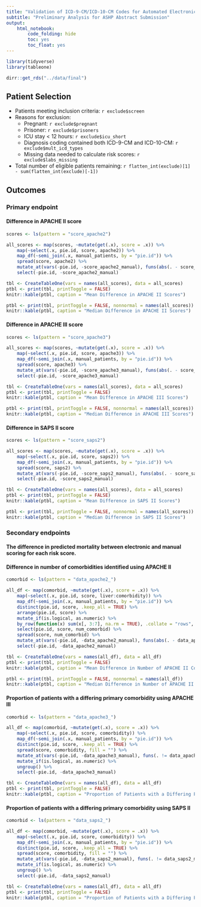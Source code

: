 ```yaml
---
title: "Validation of ICD-9-CM/ICD-10-CM Codes for Automated Electronic Scoring of APACHE II, APACHE III, and SAPS II"
subtitle: "Preliminary Analysis for ASHP Abstract Submission"
output: 
    html_notebook:
        code_folding: hide
        toc: yes
        toc_float: yes
---
```


```r
library(tidyverse)
library(tableone)

dirr::get_rds("../data/final")
```

## Patient Selection

* Patients meeting inclusion criteria: `r exclude$screen`
* Reasons for exclusion:
    - Pregnant: `r exclude$pregnant`
    - Prisoner: `r exclude$prisoners`
    - ICU stay < 12 hours: `r exclude$icu_short`
    - Diagnosis coding contained both ICD-9-CM and ICD-10-CM: `r exclude$mult_icd_types`
    - Missing data needed to calculate risk scores: `r exclude$labs_missing`
* Total number of eligible patients remaining: `r flatten_int(exclude)[1] - sum(flatten_int(exclude)[-1])`

## Outcomes

### Primary endpoint

#### Difference in APACHE II score

```r
scores <- ls(pattern = "score_apache2")

all_scores <- map(scores, ~mutate(get(.x), score = .x)) %>%
    map(~select(.x, pie.id, score, apache2)) %>%
    map_df(~semi_join(.x, manual_patients, by = "pie.id")) %>%
    spread(score, apache2) %>%
    mutate_at(vars(-pie.id, -score_apache2_manual), funs(abs(. - score_apache2_manual))) %>%
    select(-pie.id, -score_apache2_manual)

tbl <- CreateTableOne(vars = names(all_scores), data = all_scores)
ptbl <- print(tbl, printToggle = FALSE)
knitr::kable(ptbl, caption = "Mean Difference in APACHE II Scores")
```

```r
ptbl <- print(tbl, printToggle = FALSE, nonnormal = names(all_scores))
knitr::kable(ptbl, caption = "Median Difference in APACHE II Scores")

```

#### Difference in APACHE III score

```r
scores <- ls(pattern = "score_apache3")

all_scores <- map(scores, ~mutate(get(.x), score = .x)) %>%
    map(~select(.x, pie.id, score, apache3)) %>%
    map_df(~semi_join(.x, manual_patients, by = "pie.id")) %>%
    spread(score, apache3) %>%
    mutate_at(vars(-pie.id, -score_apache3_manual), funs(abs(. - score_apache3_manual))) %>%
    select(-pie.id, -score_apache3_manual)

tbl <- CreateTableOne(vars = names(all_scores), data = all_scores)
ptbl <- print(tbl, printToggle = FALSE)
knitr::kable(ptbl, caption = "Mean Difference in APACHE III Scores")
```

```r
ptbl <- print(tbl, printToggle = FALSE, nonnormal = names(all_scores))
knitr::kable(ptbl, caption = "Median Difference in APACHE III Scores")

```

#### Difference in SAPS II score

```r
scores <- ls(pattern = "score_saps2")

all_scores <- map(scores, ~mutate(get(.x), score = .x)) %>%
    map(~select(.x, pie.id, score, saps2)) %>%
    map_df(~semi_join(.x, manual_patients, by = "pie.id")) %>%
    spread(score, saps2) %>%
    mutate_at(vars(-pie.id, -score_saps2_manual), funs(abs(. - score_saps2_manual))) %>%
    select(-pie.id, -score_saps2_manual)

tbl <- CreateTableOne(vars = names(all_scores), data = all_scores)
ptbl <- print(tbl, printToggle = FALSE)
knitr::kable(ptbl, caption = "Mean Difference in SAPS II Scores")
```

```r
ptbl <- print(tbl, printToggle = FALSE, nonnormal = names(all_scores))
knitr::kable(ptbl, caption = "Median Difference in SAPS II Scores")

```

### Secondary endpoints

#### The difference in predicted mortality between electronic and manual scoring for each risk score.

#### Difference in number of comorbidities identified using APACHE II

```r
comorbid <- ls(pattern = "data_apache2_")

all_df <- map(comorbid, ~mutate(get(.x), score = .x)) %>%
    map(~select(.x, pie.id, score, liver:comorbidity)) %>%
    map_df(~semi_join(.x, manual_patients, by = "pie.id")) %>%
    distinct(pie.id, score, .keep_all = TRUE) %>%
    arrange(pie.id, score) %>%
    mutate_if(is.logical, as.numeric) %>%
    by_row(function(x) sum(x[, 3:7], na.rm = TRUE), .collate = "rows", .to = "num_comorbid") %>%
    select(pie.id, score, num_comorbid) %>%
    spread(score, num_comorbid) %>%
    mutate_at(vars(-pie.id, -data_apache2_manual), funs(abs(. - data_apache2_manual))) %>%
    select(-pie.id, -data_apache2_manual)

tbl <- CreateTableOne(vars = names(all_df), data = all_df)
ptbl <- print(tbl, printToggle = FALSE)
knitr::kable(ptbl, caption = "Mean Difference in Number of APACHE II Comorbidities")
```

```r
ptbl <- print(tbl, printToggle = FALSE, nonnormal = names(all_df))
knitr::kable(ptbl, caption = "Median Difference in Number of APACHE II Comorbidities")
```

#### Proportion of patients with a differing primary comorbidity using APACHE III

```r
comorbid <- ls(pattern = "data_apache3_")

all_df <- map(comorbid, ~mutate(get(.x), score = .x)) %>%
    map(~select(.x, pie.id, score, comorbidity)) %>%
    map_df(~semi_join(.x, manual_patients, by = "pie.id")) %>%
    distinct(pie.id, score, .keep_all = TRUE) %>%
    spread(score, comorbidity, fill = "") %>%
    mutate_at(vars(-pie.id, -data_apache3_manual), funs(. != data_apache3_manual)) %>%
    mutate_if(is.logical, as.numeric) %>%
    ungroup() %>%
    select(-pie.id, -data_apache3_manual)

tbl <- CreateTableOne(vars = names(all_df), data = all_df)
ptbl <- print(tbl, printToggle = FALSE)
knitr::kable(ptbl, caption = "Proportion of Patients with a Differing Primary Comorbidity using APACHE III")
```

#### Proportion of patients with a differing primary comorbidity using SAPS II

```r
comorbid <- ls(pattern = "data_saps2_")

all_df <- map(comorbid, ~mutate(get(.x), score = .x)) %>%
    map(~select(.x, pie.id, score, comorbidity)) %>%
    map_df(~semi_join(.x, manual_patients, by = "pie.id")) %>%
    distinct(pie.id, score, .keep_all = TRUE) %>%
    spread(score, comorbidity, fill = "") %>%
    mutate_at(vars(-pie.id, -data_saps2_manual), funs(. != data_saps2_manual)) %>%
    mutate_if(is.logical, as.numeric) %>%
    ungroup() %>%
    select(-pie.id, -data_saps2_manual)

tbl <- CreateTableOne(vars = names(all_df), data = all_df)
ptbl <- print(tbl, printToggle = FALSE)
knitr::kable(ptbl, caption = "Proportion of Patients with a Differing Primary Comorbidity using SAPS II")
```
